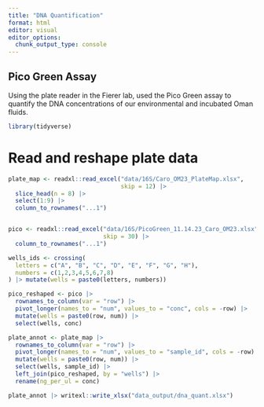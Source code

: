```yaml
---
title: "DNA Quantification"
format: html
editor: visual
editor_options: 
  chunk_output_type: console
---
```


## Pico Green Assay

Using the plate reader in the Fierer lab, used the Pico Green assay to quantify the DNA concentrations of our environmental and incubated Oman fluids.

```r
library(tidyverse)
```

# Read and reshape plate data

```r
plate_map <- readxl::read_excel("data/16S/Caro_OM23_PlateMap.xlsx",
                                skip = 12) |> 
  slice_head(n = 8) |> 
  select(1:9) |> 
  column_to_rownames("...1")


pico <- readxl::read_excel("data/16S/PicoGreen_11.14.23_Caro_OM23.xlsx", 
                           skip = 30) |> 
  column_to_rownames("...1")

wells_ids <- crossing(
  letters = c("A", "B", "C", "D", "E", "F", "G", "H"),
  numbers = c(1,2,3,4,5,6,7,8)
) |> mutate(wells = paste0(letters, numbers))


```

```r
pico_reshaped <- pico |> 
  rownames_to_column(var = "row") |> 
  pivot_longer(names_to = "num", values_to = "conc", cols = -row) |> 
  mutate(wells = paste0(row, num)) |> 
  select(wells, conc)

plate_annot <- plate_map |> 
  rownames_to_column(var = "row") |> 
  pivot_longer(names_to = "num", values_to = "sample_id", cols = -row) |> 
  mutate(wells = paste0(row, num)) |> 
  select(wells, sample_id) |> 
  left_join(pico_reshaped, by = "wells") |> 
  rename(ng_per_ul = conc)

plate_annot |> writexl::write_xlsx("data_output/dna_quant.xlsx")
```

